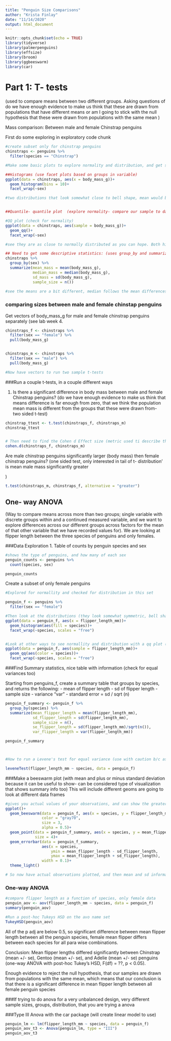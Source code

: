 ```yaml
---
title: "Penguin Size Comparisons"
author: "Krista Finlay"
date: "11/14/2020"
output: html_document
---
```


```r
knitr::opts_chunk$set(echo = TRUE)
library(tidyverse)
library(palmerpenguins)
library(effsize)
library(broom)
library(ggbeeswarm)
library(car)
```

# Part 1: T- tests 
(used to compare means between two different groups. Asking questions of do we have enough evidence to make us think that these are drawn from populations that have different means or am I going to stick with the null hypothesis that these were drawn from populations with the same mean )

Mass comparison: Between male and female Chinstrap penguins

First do some exploring in exploratory code chunk

```r
#create subset only for chinstrap penguins
chinstraps <- penguins %>% 
  filter(species == "Chinstrap")

#Make some basic plots to explore normality and distribution, and get some descriptive statistics. Two types of tests of exploratory visualizations:

##Histograms (use facet plots based on groups in variable)
ggplot(data = chinstraps, aes(x = body_mass_g))+
  geom_histogram(bins = 10)+
  facet_wrap(~sex)

#two distributions that look somewhat close to bell shape, mean would be a reasonable metric of central tendency, bell shapes somewhat symmetric, central tendency of the male weight a bit higher around 4000 with the female around 3500


##Quantile- quantile plot  (explore normality- compare our sample to data that if drawn from a normal distribution. The closer to linear a qq plot gets, the closer our sample is to normally distributed)

#QQ plot (check for normality)
ggplot(data = chinstraps, aes(sample = body_mass_g))+
  geom_qq()+
  facet_wrap(~sex)

#see they are as close to normally distributed as you can hope. Both histogram and qq telling me both the distributions are pretty close to normal.

## Need to get some descriptive statistics: (uses group_by and summarize to recognize groups within a variable or variables designate and then puts functions we call in summarize (to make columns in table), condenses the calculations for each group into values and into a summary table)
chinstraps %>% 
  group_by(sex) %>% 
  summarize(mean_mass = mean(body_mass_g),
            median_mass = median(body_mass_g),
            sd_mass = sd(body_mass_g),
            sample_size = n())
  
#see the means are a bit different, median follows the mean differences, symmetric distribution, all meaningful to us.We have finished our summary statistics.
```

### comparing sizes between male and female chinstap penguins
Get vectors of body_mass_g for male and female chinstrap penguins separately (see lab week 4.

```r
chinstraps_f <- chinstraps %>% 
  filter(sex == "female") %>% 
  pull(body_mass_g)


chinstraps_m <- chinstraps %>% 
  filter(sex == "male") %>% 
  pull(body_mass_g)

#Now have vectors to run two sample t-tests
```

###Run a couple t-tests, in a couple different ways

1. Is there a significant difference in body mass between male and female Chinstrap penguins? 
(do we have enough evidence to make us think that means difference is far enough from zero, that we think the population mean mass is different from the groups that these were drawn from- two sided t-test)

```r
chinstrap_ttest <- t.test(chinstraps_f, chinstraps_m)
chinstrap_ttest


# Then need to find the Cohen d Effect size (metric used ti describe the magnitude of differences between groups)
cohen.d(chinstraps_f, chinstraps_m)

```
Are male chinstrap penguins significantly larger (body mass) then female chinstrap penguins? (one sided test, only interested in tail of t- distribution' is mean male mass significantly greater

)
```r
t.test(chinstraps_m, chinstraps_f, alternative = "greater")
```





## One- way ANOVA
(Way to compare means across more than two groups; single variable with discrete groups within and a continued measured variable, and we want to explore differences across our different groups across factors for the mean of that other variable that we have recorded values for). 
We are looking at flipper length between the three species of penguins and only females.

###Data Exploration
1. Table of counts by penguin species and sex

```r
#shows the type of penguins, and how many of each sex
penguin_counts <- penguins %>% 
  count(species, sex)

penguin_counts
```


Create a subset of only female penguins

```r
#Explored for normallity and checked for distribution in this set

penguin_f <- penguins %>% 
  filter(sex == "female")

#Then look at the distributions (they look somewhat symmetric, bell shaped, they close to normally distributed)
ggplot(data = penguin_f, aes(x = flipper_length_mm))+
  geom_histogram(aes(fill = species))+
  facet_wrap(~species, scales = "free")


#Look at other ways to see normallity and distribution with a qq plot (then can see they are close to linear and drawn for a normally distributed population, so very close to normally distributed groups)
ggplot(data = penguin_f, aes(sample = flipper_length_mm))+
  geom_qq(aes(color = species))+
  facet_wrap(~species, scales = "free")

```

###Find Summary statistics, nice table with information (check for equal variances too)

Starting from penguins_f, create a summary table that groups by species, and returns the following:
- mean of flipper length
- sd of flipper length
- sample size
- variance "var"
- standard error = sd / sqrt (n)

```r
penguin_f_summary <- penguin_f %>% 
  group_by(species) %>% 
  summarize(mean_flipper_length = mean(flipper_length_mm),
            sd_flipper_length = sd(flipper_length_mm),
            sample_size = n(),
            se_flipper_length = sd(flipper_length_mm)/sqrt(n()),
            var_flipper_length = var(flipper_length_mm))

penguin_f_summary



#How to run a Levene's test for equal variance (use with caution b/c as sample size gets larger, will detect difference in variance, even if minimal and trivial) This is looking at variance in flipper length as a function of species, adn where located

leveneTest(flipper_length_mm ~ species, data = penguin_f)

```


###Make a beeswarm plot 
(with mean and plus or minus standard deviation because it can be useful to show- can be considered type of visualization that shows summary info too) 
This will include different geoms are going to look at different data frames

```r
#gives you actual values of your observations, and can show the greater densities of observations are. Then I am adding another geom to add some summary statistics (points of mean values), and then add wisker with errorbar of + and - sd
ggplot()+
  geom_beeswarm(data = penguin_f, aes(x = species, y = flipper_length_mm), 
                color = "gray70", 
                size = 3, 
                alpha = 0.5)+
  geom_point(data = penguin_f_summary, aes(x = species, y = mean_flipper_length),
             size = 4)+
  geom_errorbar(data = penguin_f_summary,
                aes(x = species, 
                    ymin = mean_flipper_length - sd_flipper_length,
                    ymax = mean_flipper_length + sd_flipper_length),
                width = 0.1)+
  theme_light()

# So now have actual observations plotted, and then mean and sd information. We have done a ton of exploratory data vizualizations, thought about the data
```


### One-way ANOVA

```r
#compare flipper length as a function of species, only female data
penguin_aov <- aov(flipper_length_mm ~ species, data = penguin_f)
summary(penguin_aov)

#Run a post-hoc Tukeys HSD on the avo name set
TukeyHSD(penguin_aov)

```
All of the p adj are below 0.5, so significant difference between mean flipper length between all the penguin species, female mean flipper differs between each species for all para wise combinations.

Conclusion: Mean flipper lengths differed significantly between Chinstrap (mean +/- se), Gentoo (mean +/- se), and Adelie (mean +/- se) penguins (one-way ANOVA with post-hoc Tukey’s HSD, F(df) = ??, p < 0.05).


Enough evidence to reject the null hypothesis, that our samples are drawn from populations with the same mean, which means that our conclusion is that there is a significant difference in mean flipper length between all female penguin species


###If trying to do anova for a very unbalanced design, very different sample sizes, groups, distribution, that you are trying a anova

###Type III Anova with the car package (will create linear model to use)

```r
penguin_lm <- lm(flipper_length_mm ~ species, data = penguin_f)
penguin_aov_t3 <- Anova(penguin_lm, type = "III")
penguin_aov_t3
```




